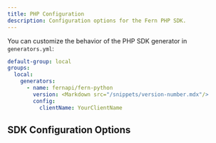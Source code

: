 ```yaml
---
title: PHP Configuration
description: Configuration options for the Fern PHP SDK.
---
```


You can customize the behavior of the PHP SDK generator in `generators.yml`:

```yaml {7-8}
default-group: local
groups:
  local:
    generators:
      - name: fernapi/fern-python
        version: <Markdown src="/snippets/version-number.mdx"/>
        config:
          clientName: YourClientName
```

## SDK Configuration Options

<ParamField path="clientName" type="string" required={false} toc={true}>
</ParamField>

<ParamField path="inlinePathParameters" type="boolean" required={false} toc={true}>
</ParamField>

<ParamField path="packageName" type="string" required={false} toc={true}>
</ParamField>

<ParamField path="packagePath" type="string" required={false} toc={true}>
</ParamField>

<ParamField path="propertyAccess" type="'public' | 'private'" required={false} toc={true}>
</ParamField>

<ParamField path="namespace" type="string" required={false} toc={true}>
</ParamField>

<ParamField path="composerJson" type="Record<string, any>" required={false} toc={true}>
</ParamField>

